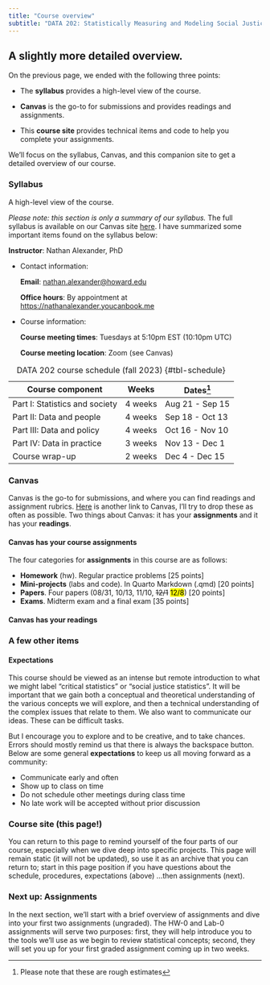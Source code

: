 ```yaml
---
title: "Course overview"
subtitle: "DATA 202: Statistically Measuring and Modeling Social Justice"
---
```


## A slightly more detailed overview.

On the previous page, we ended with the following three points:

-   The **syllabus** provides a high-level view of the course.

-   **Canvas** is the go-to for submissions and provides readings and assignments.

-   This **course site** provides technical items and code to help you complete your assignments.

We'll focus on the syllabus, Canvas, and this companion site to get a detailed overview of our course.

### **Syllabus**

A high-level view of the course.

*Please note: this section is only a summary of our syllabus.* The full syllabus is available on our Canvas site [here](https://canvas.howard.edu/courses/40683). I have summarized some important items found on the syllabus below:

**Instructor**: Nathan Alexander, PhD

-   Contact information:

    **Email**: [nathan.alexander\@howard.edu](mailto:nathan.alexander@howard.edu)

    **Office hours**: By appointment at <https://nathanalexander.youcanbook.me>

-   Course information:

    **Course meeting times**: Tuesdays at 5:10pm EST (10:10pm UTC)

    **Course meeting location**: Zoom (see Canvas)

| Course component               | Weeks   | Dates[^1]       |
|--------------------------------|---------|-----------------|
| Part I: Statistics and society | 4 weeks | Aug 21 - Sep 15 |
| Part II: Data and people       | 4 weeks | Sep 18 - Oct 13 |
| Part III: Data and policy      | 4 weeks | Oct 16 - Nov 10 |
| Part IV: Data in practice      | 3 weeks | Nov 13 - Dec 1  |
| Course wrap-up                 | 2 weeks | Dec 4 - Dec 15  |

: DATA 202 course schedule (fall 2023) {#tbl-schedule}

[^1]: Please note that these are rough estimates

### **Canvas**

Canvas is the go-to for submissions, and where you can find readings and assignment rubrics. [Here](https://canvas.howard.edu/courses/40683) is another link to Canvas, I'll try to drop these as often as possible. Two things about Canvas: it has your **assignments** and it has your **readings**.

#### Canvas has your course assignments

::: incremental
The four categories for **assignments** in this course are as follows:

-   **Homework** (hw). Regular practice problems \[25 points\]
-   **Mini-projects** (labs and code). In Quarto Markdown (.qmd) \[20 points\]
-   **Papers**. Four papers (08/31, 10/13, 11/10, <s>12/1</s> <mark>12/8</mark>) \[20 points\]
-   **Exams**. Midterm exam and a final exam \[35 points\]
:::

#### Canvas has your readings

### **A few other items**

#### Expectations

This course should be viewed as an intense but remote introduction to what we might label "critical statistics" or "social justice statistics". It will be important that we gain both a conceptual and theoretical understanding of the various concepts we will explore, and then a technical understanding of the complex issues that relate to them. We also want to communicate our ideas. These can be difficult tasks.

But I encourage you to explore and to be creative, and to take chances. Errors should mostly remind us that there is always the backspace button. Below are some general **expectations** to keep us all moving forward as a community:

::: incremental
-   Communicate early and often
-   Show up to class on time
-   Do not schedule other meetings during class time
-   No late work will be accepted without prior discussion
:::

### **Course site** (this page!)

You can return to this page to remind yourself of the four parts of our course, especially when we dive deep into specific projects. This page will remain static (it will not be updated), so use it as an archive that you can return to; start in this page position if you have questions about the schedule, procedures, expectations (above) ...then assignments (next).

### Next up: Assignments

In the next section, we'll start with a brief overview of assignments and dive into your first two assignments (ungraded). The HW-0 and Lab-0 assignments will serve two purposes: first, they will help introduce you to the tools we'll use as we begin to review statistical concepts; second, they will set you up for your first graded assignment coming up in two weeks.

